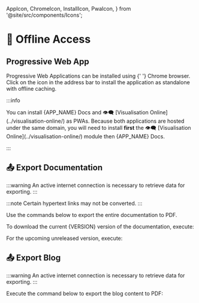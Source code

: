   AppIcon,
  ChromeIcon,
  InstallIcon,
  PwaIcon,
} from '@site/src/components/Icons';

# 🔌 Offline Access

## <PwaIcon /> Progressive Web App

<Fragment>
  <PwaIcon /> Progressive Web Applications can be installed using <ChromeIcon />{' '}
  Chrome browser.
</Fragment>

<Fragment>
  Click on the <InstallIcon /> icon in the address bar to install the
  application as standalone with offline caching.
</Fragment>

:::info

<Fragment>
  You can install <AppIcon /> {APP_NAME} Docs and 👁️‍🗨️ [Visualisation
  Online](../visualisation-online/) as <PwaIcon /> PWAs.
</Fragment>

<Fragment>
  Because both applications are hosted under the same domain, you will need to
  install <b>first</b> the 👁️‍🗨️ [Visualisation Online](../visualisation-online/)
  module then <AppIcon /> {APP_NAME} Docs.
</Fragment>

:::

## 📤 Export Documentation

:::warning
An active internet connection is necessary to retrieve data for exporting.
:::

:::note
Certain hypertext links may not be converted.
:::

Use the commands below to export the entire documentation to PDF.

To download the current {VERSION} version of the documentation, execute:

<ExportingDocsBlock version={VERSION} />

For the upcoming unreleased version, execute:

<ExportingDocsBlock next />

## 📤 Export Blog

:::warning
An active internet connection is necessary to retrieve data for exporting.
:::

Execute the command below to export the blog content to PDF:

<ExportingBlogBlock />
